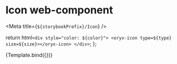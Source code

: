 
# Icon web-component

<Meta title={`${storybookPrefix}/Icon`} />

  return html`
    <div style="color: ${color}">
      <oryx-icon type=${type} size=${size}></oryx-icon>
    </div>
  `;
};

<Canvas>
  <Story
    name="Simple icon"
    argTypes={{
      type: {
        options: iconTypes,
        control: { type: 'select' },
        defaultValue: 'close',
      },
      size: {
        options: ['large', 'medium', 'small'],
        control: { type: 'radio' },
      },
      color: {
        control: { type: 'color' },
        defaultValue: 'red',
      },
    }}
  >
    {Template.bind({})}
  </Story>
</Canvas>

<ArgsTable story="Simple icon" />
